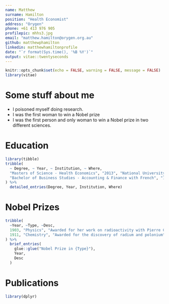 ```yaml
---
name: Matthew
surname: Hamilton
position: "Health Economist"
address: "Orygen"
phone: +61 413 976 905
profilepic: mhhs3.jpg
email: "matthew.hamilton@orygen.org.au"
github: matthewphamilton
linkedin: matthewhamiltonprofile
date: "`r format(Sys.time(), '%B %Y')`"
output: vitae::twentyseconds
---
```


```r
knitr::opts_chunk$set(echo = FALSE, warning = FALSE, message = FALSE)
library(vitae)
```

# Some stuff about me

 * I poisoned myself doing research.
 * I was the first woman to win a Nobel prize
 * I was the first person and only woman to win a Nobel prize in two different sciences.

# Education

```r
library(tibble)
tribble(
  ~ Degree, ~ Year, ~ Institution, ~ Where,
  "Masters of Science - Health Economics", "2013", "National University of Ireland Galway", "Galway, Ireland",
  "Bachelor of Business Studies - Accounting & Finance with French", "1997", "University of Limerick", "Limerick, Ireland",
) %>% 
  detailed_entries(Degree, Year, Institution, Where)
```

# Nobel Prizes

```r
tribble(
  ~Year, ~Type, ~Desc,
  1903, "Physics", "Awarded for her work on radioactivity with Pierre Curie and Henri Becquerel",
  1911, "Chemistry", "Awarded for the discovery of radium and polonium"
) %>% 
  brief_entries(
    glue::glue("Nobel Prize in {Type}"),
    Year, 
    Desc
  )
```

# Publications

```r
library(dplyr)

```

